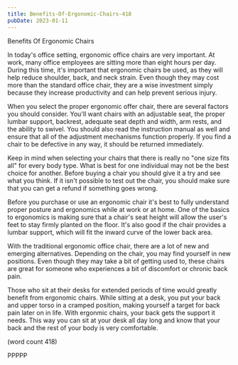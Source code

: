 ```yaml
---
title: Benefits-Of-Ergonomic-Chairs-418
pubDate: 2023-01-11
---
```


Benefits Of Ergonomic Chairs

In today's office setting, ergonomic office chairs are
very important.  At work, many office employees are 
sitting more than eight hours per day.  During this time,
it's important that ergonomic chairs be used, as they
will help reduce shoulder, back, and neck strain.  Even
though they may cost more than the standard office chair, 
they are a wise investment simply because they increase
productivity and can help prevent serious injury.

When you select the proper ergonomic offer chair, there
are several factors you should consider.  You'll want 
chairs with an adjustable seat, the proper lumbar support, 
backrest, adequate seat depth and width, arm rests, and 
the ability to swivel.  You should also read the 
instruction manual as well and ensure that all of the 
adjustment mechanisms function properly.  If you find a 
chair to be defective in any way, it should be returned
immediately.

Keep in mind when selecting your chairs that there is 
really no "one size fits all" for every body type.  What
is best for one individual may not be the best choice for
another.  Before buying a chair you should give it a
try and see what you think.  If it isn't possible to test
out the chair, you should make sure that you can get a 
refund if something goes wrong.

Before you purchase or use an ergonomic chair it's best
to fully understand proper posture and ergonomics while
at work or at home.  One of the basics to ergonomics is
making sure that a chair's seat height will allow the
user's feet to stay firmly planted on the floor.  It's 
also good if the chair provides a lumbar support, which
will fit the inward curve of the lower back area.  

With the traditional ergonomic office chair, there are 
a lot of new and emerging alternatives.  Depending on 
the chair, you may find yourself in new positions.  Even
though they may take a bit of getting used to, these 
chairs are great for someone who experiences a bit of
discomfort or chronic back pain.

Those who sit at their desks for extended periods of time
would greatly benefit from ergonomic chairs.  While 
sitting at a desk, you put your back and upper torso in
a cramped position, making yourself a target for back
pain later on in life.  With ergonmic chairs, your back
gets the support it needs.  This way you can sit at your
desk all day long and know that your back and the rest 
of your body is very comfortable.

(word count 418)

PPPPP